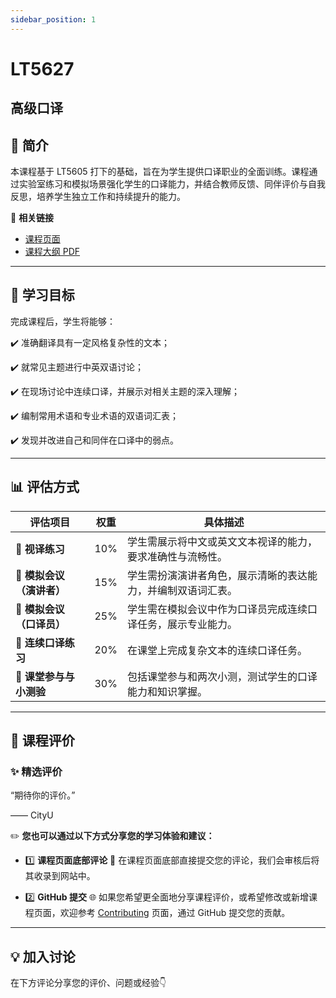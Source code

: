 ```yaml
---
sidebar_position: 1
---
```


# LT5627
## 高级口译

## **📘 简介**
本课程基于 LT5605 打下的基础，旨在为学生提供口译职业的全面训练。课程通过实验室练习和模拟场景强化学生的口译能力，并结合教师反馈、同伴评价与自我反思，培养学生独立工作和持续提升的能力。

🔗 **相关链接**
- [课程页面](https://www.cityu.edu.hk/catalogue/pg/202526/course/LT5627.htm)
- [课程大纲 PDF](https://www.cityu.edu.hk/catalogue/pg/202526/course/LT5627.pdf)

---

## **🎯 学习目标**

完成课程后，学生将能够：

✔️ 准确翻译具有一定风格复杂性的文本；

✔️ 就常见主题进行中英双语讨论；

✔️ 在现场讨论中连续口译，并展示对相关主题的深入理解；

✔️ 编制常用术语和专业术语的双语词汇表；

✔️ 发现并改进自己和同伴在口译中的弱点。

---

## **📊 评估方式**

| **评估项目**                | **权重** | **具体描述**                                                                                     |
|----------------------------|---------|-----------------------------------------------------------------------------------------------|
| **📖 视译练习**              | 10%     | 学生需展示将中文或英文文本视译的能力，要求准确性与流畅性。                                                |
| **🎤 模拟会议（演讲者）**      | 15%     | 学生需扮演演讲者角色，展示清晰的表达能力，并编制双语词汇表。                                              |
| **🎤 模拟会议（口译员）**      | 25%     | 学生需在模拟会议中作为口译员完成连续口译任务，展示专业能力。                                               |
| **📝 连续口译练习**           | 20%     | 在课堂上完成复杂文本的连续口译任务。                                                                |
| **💬 课堂参与与小测验**        | 30%     | 包括课堂参与和两次小测，测试学生的口译能力和知识掌握。                                                  |

---

## **💬 课程评价**

### ✨ **精选评价**
<div className={commentStyles.commentBox}>
    <p className={commentStyles.commentText}>
        “期待你的评价。”
    </p>
    <p className={commentStyles.commentAuthor}>—— CityU</p>
</div>

✏️ **您也可以通过以下方式分享您的学习体验和建议：**

- 1️⃣ **课程页面底部评论**
💬 在课程页面底部直接提交您的评论，我们会审核后将其收录到网站中。

- 2️⃣ **GitHub 提交**
🌐 如果您希望更全面地分享课程评价，或希望修改或新增课程页面，欢迎参考 [Contributing](/contributing) 页面，通过 GitHub 提交您的贡献。

---

## **💡 加入讨论**

在下方评论分享您的评价、问题或经验👇
<Utterances />
